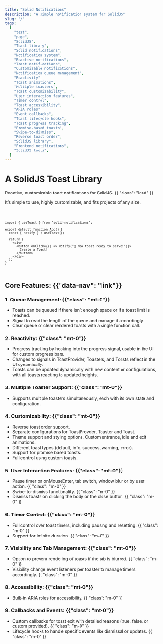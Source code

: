 ```yaml
---
title: "Solid Notifications"
description: "A simple notification system for SolidJS"
slug: "/"
tags:
  [
    "test",
    "page",
    "SolidJS",
    "Toast library",
    "Solid notifications",
    "Notification system",
    "Reactive notifications",
    "Toast notifications",
    "Customizable notifications",
    "Notification queue management",
    "Reactivity",
    "Toast animations",
    "Multiple toasters",
    "Toast customizability",
    "User interaction features",
    "Timer control",
    "Toast accessibility",
    "ARIA roles",
    "Event callbacks",
    "Toast lifecycle hooks",
    "Toast progress tracking",
    "Promise-based toasts",
    "Swipe-to-dismiss",
    "Reverse toast order",
    "SolidJS library",
    "Frontend notifications",
    "SolidJS tools",
  ]
---
```



<Title>Solid Notifications</Title>

# A SolidJS Toast Library

Reactive, customizable toast notifications for SolidJS. {{ "class": "lead" }}

<Toasters />
<CoreFeatures feature="intro-button" />

It’s simple to use, highly customizable, and fits projects of any size.

<Code lang="tsx">

```tsx
import { useToast } from "solid-notifications";

export default function App() {
  const { notify } = useToast();

  return (
    <div>
      <button onClick={() => notify("🚀 New toast ready to serve!")}>
        Create a Toast!
      </button>
    </div>
  );
}
```

</Code>

## Core Features: {{"data-nav": "link"}}

### 1. Queue Management: {{"class": "mt-0"}}

- Toasts can be queued if there isn’t enough space or if a toast limit is reached.
- Signal to read the length of the queue and manage it accordingly.
- Clear queue or clear rendered toasts with a single function call.

<CoreFeatures feature="queue-showcase" />

### 2. Reactivity: {{"class": "mt-0"}}

- Progress tracking by hooking into the progress signal, usable in the UI for custom progress bars.
- Changes to signals in ToastProvider, Toasters, and Toasts reflect in the UI dynamically.
- Toasts can be updated dynamically with new content or configurations, with all toasts reacting to updated heights.

<CoreFeatures feature="progress-showcase" />

### 3. Multiple Toaster Support: {{"class": "mt-0"}}

- Supports multiple toasters simultaneously, each with its own state and configuration.

<CoreFeatures feature="multiple-toasters-showcase" />

### 4. Customizability: {{"class": "mt-0"}}

- Reverse toast order support.
- Separate configurations for ToastProvder, Toaster and Toast.
- Theme support and styling options. Custom entrance, idle and exit animations.
- Different toast types (default, info, success, warning, error).
- Support for promise based toasts.
- Full control using custom toasts.

<CoreFeatures feature="customizability-showcase" />

### 5. User Interaction Features: {{"class": "mt-0"}}

- Pause timer on onMouseEnter, tab switch, window blur or by user action. {{ "class": "m-0" }}
- Swipe-to-dismiss functionality. {{ "class": "m-0" }}
- Dismiss toasts on clicking the body or the close button. {{ "class": "m-0" }}

<CoreFeatures feature="interaction-showcase" />

### 6. Timer Control: {{"class": "mt-0"}}

- Full control over toast timers, including pausing and resetting. {{ "class": "m-0" }}
- Support for infinite duration. {{ "class": "m-0" }}

<CoreFeatures feature="timer-showcase" />

### 7. Visibility and Tab Management: {{"class": "mt-0"}}

- Option to prevent rendering of toasts if the tab is blurred. {{ "class": "m-0" }}
- Visibility change event listeners per toaster to manage timers accordingly. {{ "class": "m-0" }}

### 8. Accessibility: {{"class": "mt-0"}}

- Built-in ARIA roles for accessibility. {{ "class": "m-0" }}

### 9. Callbacks and Events: {{"class": "mt-0"}}

- Custom callbacks for toast exit with detailed reasons (true, false, or custom provided). {{ "class": "m-0" }}
- Lifecycle hooks to handle specific events like dismissal or updates. {{ "class": "m-0" }}
